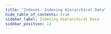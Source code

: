 ```yaml
---
title: "Indexes: Indexing Hierarchical Data"
hide_table_of_contents: true
sidebar_label: Indexing Hierarchical Data
sidebar_position: 13
---
```





<LanguageSwitcher supportedLanguages={supportedLanguages} />

<LanguageContent language="csharp">
   <IndexingHierarchicalDataCsharp />
</LanguageContent>

<LanguageContent language="java">
   <IndexingHierarchicalDataJava />
</LanguageContent>

<LanguageContent language="nodejs">
   <IndexingHierarchicalDataNodejs />
</LanguageContent>


<!---
### Indexes
- [Indexing Basics](../indexes/indexing-basics)
- [Indexing Related Documents](../indexes/indexing-related-documents)
- [Indexing Spatial Data](../indexes/indexing-spatial-data)
- [Indexing Polymorphic Data](../indexes/indexing-polymorphic-data)

### Querying
- [Basics](../indexes/querying/basics)


-->